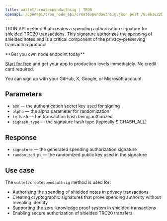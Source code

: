 ---
title: wallet/createspendauthsig | TRON
openapi: /openapi/tron_node_api/createspendauthsig.json post /95e61622bf6a8af293978377718e3b77/wallet/createspendauthsig
---

TRON API method that creates a spending authorization signature for shielded TRC20 transactions. This signature authorizes the spending of shielded notes and is a critical component of the privacy-preserving transaction protocol.

<Check>
**Get you own node endpoint today**

[Start for free](https://console.chainstack.com/) and get your app to production levels immediately. No credit card required.

You can sign up with your GitHub, X, Google, or Microsoft account.
</Check>


## Parameters

* `ask` — the authentication secret key used for signing
* `alpha` — the alpha parameter for randomization  
* `tx_hash` — the transaction hash being authorized
* `sighash_type` — the signature hash type (typically SIGHASH_ALL)

## Response

* `signature` — the generated spending authorization signature
* `randomized_pk` — the randomized public key used in the signature

## Use case

The `wallet/createspendauthsig` method is used for:

* Authorizing the spending of shielded notes in privacy transactions
* Creating cryptographic signatures that prove spending authority without revealing identity
* Supporting the zero-knowledge proof system in shielded transactions
* Enabling secure authorization of shielded TRC20 transfers
